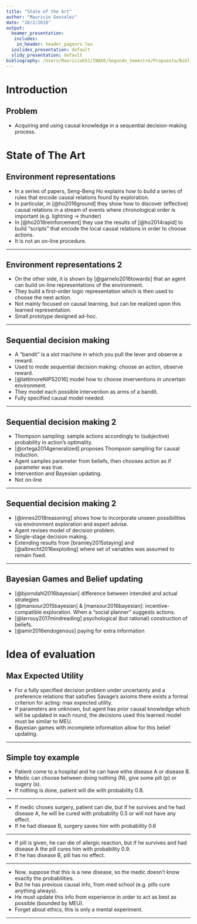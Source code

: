 ```yaml
---
title: "State of the Art"
author: "Mauricio Gonzalez"
date: "28/2/2018"
output:
  beamer_presentation:
   includes:
    in_header: header_pagenrs.tex
  ioslides_presentation: default
  slidy_presentation: default
bibliography: /Users/MauricioGS1/INAOE/Segundo_Semestre/Propuesta/Bibliografia.bib
---
```


# Introduction
## Problem
- Acquiring and using causal knowledge in a sequential decision-making process.

# State of The Art
## Environment representations
- In a series of papers, Seng-Beng Ho explains how to build a series of rules that encode causal relations found by exploration.
- In particular, in [@ho2016ground] they show how to discover (effective) causal relations in a stream of events where chronological order is important (e.g. lightning -> thunder)
- In [@ho2016reinforcement] they use the results of [@ho2014rapid] to build “scripts” that encode the local causal relations in order to choose actions.
- It is not an on-line procedure.

----

## Environment representations 2
- On the other side, it is shown by [@garnelo2016towards] that an agent can build on-line representations of the environment.
- They build a first-order logic representation which is then used to choose the next action.
- Not mainly focused on causal learning, but can be realized upon this learned representation.
- Small prototype designed ad-hoc.

----

## Sequential decision making
- A “bandit” is a slot machine in which you pull the lever and observe a reward.
- Used to mode sequential decision making: choose an action, observe reward.
- [@lattimoreNIPS2016] model how to choose inverventions in uncertain environment.
- They model each possible intervention as arms of a bandit.
- Fully specified causal model needed.

----

## Sequential decision making 2
- Thompson sampling: sample actions accordingly to (subjective) probability in action's optimality.
- [@ortega2014generalized] proposes Thompson sampling for causal induction.
- Agent samples parameter from beliefs, then chooses action as if parameter was true.
- Intervention and Bayesian updating.
- Not on-line

----

## Sequential decision making 2
- [@innes2018reasoning] shows how to incorporate unseen possibilities via environment exploration and expert advise. 
- Agent revises model of decision problem.
- Single-stage decision making.
- Extending results from [bramley2015staying] and [@albrecht2016exploiting] where set of variables was assumed to remain fixed.

----

## Bayesian Games and Belief updating
- [@bjorndahl2016bayesian] difference between intended and actual strategies
- [@mansour2015bayesian] & [mansour2016bayesian]: incentive-compatible exploration. When a “social planner” suggests actions.
- [@larrouy2017mindreading] psychological (but rational) construction of beliefs.
- [@amir2016endogenous] paying for extra information

# Idea of evaluation
## Max Expected Utility
- For a fully specified decision problem under uncertainty and a preference relations that satisfies Savage's axioms there exists a formal criterion for acting: max expected utility.
- If parameters are unknown, but agent has prior causal knowledge which will be updated in each round, the decisions used this learned model must be similar to MEU.
- Bayesian games with incomplete information allow for this belief updating.

----

## Simple toy example
- Patient come to a hospital and he can have eithe disease A or disease B.
- Medic can choose between doing nothing (N), give some pill (p) or sugery (s).
- If nothing is done, patient will die with probability 0.8.

----

- If medic choses surgery, patient can die, but if he survives and he had disease A, he will be cured with probability 0.5 or will not have any effect.
- If he had disease B, surgery saves him with probability 0.6

----

- If pill is given, he can die of allergic reaction, but if he survives and had disease A the pill cures him with probability 0.9.
- If he has disease B, pill has no effect.

----

- Now, suppose that this is a new disease, so the medic doesn't know exactly the probabilities.
- But he has previous causal info, from med school (e.g. pills cure anything always).
- He must update this info from experience in order to act as best as possible (bounded by MEU).
- Forget about ethics, this is only a mental experiment.

----
